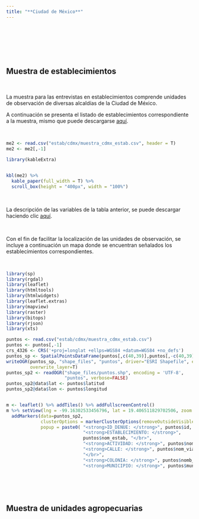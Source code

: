 ```yaml
---
title: "**Ciudad de México**"
--- 
```


<br>
<br>

<div class=text-justify>


<br>
<br>

## **Muestra de establecimientos**

<br>

La muestra para las entrevistas en establecimientos comprende unidades de observación de diversas alcaldías de la Ciudad de México.

A continuación se presenta el listado de establecimientos correspondiente a la muestra, mismo que puede descargarse [aquí](estab/cdmx/muestra_cdmx_estab.xlsx).

<br>

```r


me2 <- read.csv("estab/cdmx/muestra_cdmx_estab.csv", header = T)
me2 <- me2[,-1]

library(kableExtra)


kbl(me2) %>% 
  kable_paper(full_width = T) %>% 
  scroll_box(height = "400px", width = "100%")

```
 
<br>

La descripción de las variables de la tabla anterior, se puede descargar haciendo clic [aquí](files/denue_diccionario_de_datos.xlsx).

<br>

Con el fin de facilitar la localización de las unidades de observación, se incluye a continuación un mapa donde se encuentran señalados los establecimientos correspondientes.

<br>

```r
library(sp)
library(rgdal)
library(leaflet)
library(htmltools)
library(htmlwidgets)
library(leaflet.extras)
library(mapview)  
library(raster)
library(bitops)
library(rjson)
library(xts)

puntos <- read.csv("estab/cdmx/muestra_cdmx_estab.csv")
puntos <- puntos[,-1]
crs_4326 <- CRS('+proj=longlat +ellps=WGS84 +datum=WGS84 +no_defs')
puntos_sp <- SpatialPointsDataFrame(puntos[,c(40,39)],puntos[,-c(40,39)], proj4string = crs_4326)
writeOGR(puntos_sp, "shape_files", "puntos", driver="ESRI Shapefile", encoding = 'UTF-8',
         overwrite_layer=T)
puntos_sp2 <- readOGR("shape_files/puntos.shp", encoding = 'UTF-8',
                      "puntos", verbose=FALSE)
puntos_sp2@data$lat <- puntos$latitud
puntos_sp2@data$lon <- puntos$longitud


m <- leaflet() %>% addTiles() %>% addFullscreenControl()
m %>% setView(lng = -99.16302533456796, lat = 19.406511829702506, zoom = 9)  %>%
  addMarkers(data=puntos_sp2, 
             clusterOptions = markerClusterOptions(removeOutsideVisibleBounds = T),
             popup = paste0( "<strong>ID_DENUE: </strong>", puntos$id, "</br>",
                             "<strong>ESTABLECIMIENTO: </strong>", 
                             puntos$nom_estab, "</br>",
                             "<strong>ACTIVIDAD: </strong>", puntos$nombre_act, "</br>",
                             "<strong>CALLE: </strong>", puntos$nom_vial, 
                             "</br>",
                             "<strong>COLONIA: </strong>", puntos$nomb_asent, "</br>",
                             "<strong>MUNICIPIO: </strong>", puntos$municipio))

```

<br>
<br>
<br>

## **Muestra de unidades agropecuarias**



 
</div>